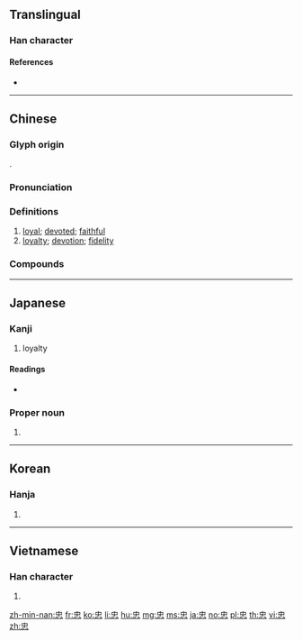 {{character info/new}}
{{also|中心}}
==Translingual==

===Han character===
{{Han char|rn=61|rad=心|as=04|sn=8|four=50336|canj=LP|ids=⿱中心}}

====References====
* {{Han ref|kx=0377.130|dkj=10353|dj=0704.060|hdz=42273.150|uh=5FE0|ud=24544|bh=A9BE|bd=43454}}

----

==Chinese==
{{zh-forms}}

===Glyph origin===
{{Han etym}}
{{Han compound|中|心|c1=p|c2=s|ls=psc|t2=heart}}.

===Pronunciation===
{{zh-pron
|m=zhōng
|c=zung1
|h=
|mn=tiong
|w=
|mc=y
|oc=y
|cat=a,n
}}

===Definitions===
{{zh-hanzi}}

# [[loyal]]; [[devoted]]; [[faithful]]
# [[loyalty]]; [[devotion]]; [[fidelity]]

===Compounds===
{{zh-der|忠鯁|公忠體國|忠愨|忠厚|一門忠烈|忠言讜論|忠臣烈士|忠孝賢良|忠臣義士|忠貫白日|忠悃|忠言嘉謨|忠良|孤忠|宅心忠厚|忠孝兩全|忠義|愚忠|忠誠|忠果|忠敬|忠魂|忠順|忠貞不渝|忠貞|忠諫|忠言逆耳|忠言|忠臣|忠肝義膽|忠義雙全|忠節|忠直|忠烈|忠正|忠恕|忠心赤膽|忠心貫日|忠心耿耿|忠心|忠實|忠孝雙全|忠孝節義|忠孝|忠告|忠君報國|忠厚老實|忠信|不忠|忠勇|忠藎|忠言奇謀|忠臣孝子|忠孝節烈|小忠小信|大奸似忠|報國盡忠|忠君愛國|忠於職守|忠賢|公忠|大姦似忠|忠款|忠忱|盡忠職守|移孝作忠|移孝為忠|盡忠報國|盡忠|攄忠報國|效忠|盡忠竭力|爛忠厚|朴忠|至忠|赤心忠膽|精忠報國|竭智盡忠|逆耳忠言|赤膽忠肝|精忠旗|赤膽忠心|褒忠鄉|精忠柏}}

----

==Japanese==

===Kanji===
{{ja-kanji|grade=6|rs=心04}}

# loyalty

====Readings====
* {{ja-readings|on=[[ちゅう]] (chū)|kun=[[まごころ]] (magokoro)}}

===Proper noun===
{{ja-pos|proper|ただし}}

# {{given name|male|lang=ja|sort=ただし}}

----

==Korean==

===Hanja===
{{ko-hanja|hangeul=충|eumhun=|rv=chung|mr=ch'ung|y=chwung}}

# {{defn|lang=ko|sort=心04}}

----

==Vietnamese==

===Han character===
{{vi-hantu|[[trung]], [[võ]], [[vű]]|rs=心04}}

# {{defn|lang=vi|sort=心04}}

[[zh-min-nan:忠]]
[[fr:忠]]
[[ko:忠]]
[[li:忠]]
[[hu:忠]]
[[mg:忠]]
[[ms:忠]]
[[ja:忠]]
[[no:忠]]
[[pl:忠]]
[[th:忠]]
[[vi:忠]]
[[zh:忠]]